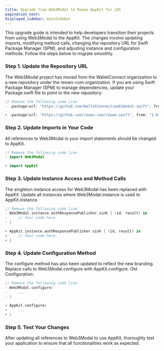 ```yaml
---
title: Upgrade from Web3Modal to Reown AppKit for iOS
pagination_next:
displayed_sidebar: mainSidebar
---
```


This upgrade guide is intended to help developers transition their projects from using Web3Modal to the AppKit. The changes involve updating imports, modifying method calls, changing the repository URL for Swift Package Manager (SPM), and adjusting instance and configuration methods. Follow the steps below to migrate smoothly.

### Step 1. Update the Repository URL

The Web3Modal project has moved from the WalletConnect organization to a new repository under the reown-com organization. If you are using Swift Package Manager (SPM) to manage dependencies, update your Package.swift file to point to the new repository:

```swift {4}
// Remove the following code line
- .package(url: "https://github.com/WalletConnect/web3modal-swift", from: "1.0.0"),

+ .package(url: "https://github.com/reown-com/reown-swift", from: "1.0.0"),
```

### Step 2. Update Imports in Your Code

All references to Web3Modal in your import statements should be changed to AppKit.

```swift {4}
// Remove the following code line
- import Web3Modal

+ import AppKit
```

### Step 3. Update Instance Access and Method Calls

The singleton instance access for Web3Modal has been replaced with AppKit. Update all instances where Web3Modal.instance is used to AppKit.instance.

```swift {6-8}
// Remove the following code line
- Web3Modal.instance.authResponsePublisher.sink { (id, result) in
-     // Your code here
- }

+ AppKit.instance.authResponsePublisher.sink { (id, result) in
+     // Your code here
+ }
```

### Step 4. Update Configuration Method

The configure method has also been updated to reflect the new branding. Replace calls to Web3Modal.configure with AppKit.configure. Old Configuration:

```swift {6-8}
// Remove the following code line
- Web3Modal.configure(
-     ...
- )

+ AppKit.configure(
+     ...
+ )
```

### Step 5. Test Your Changes

After updating all references to Web3Modal to use AppKit, thoroughly test your application to ensure that all functionalities work as expected.

